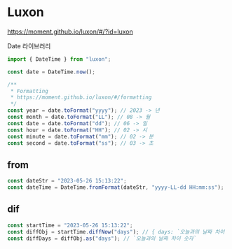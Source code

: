 # Luxon

https://moment.github.io/luxon/#/?id=luxon

Date 라이브러리

```jsx
import { DateTime } from "luxon";

const date = DateTime.now();

/**
 * Formatting
 * https://moment.github.io/luxon/#/formatting
 */
const year = date.toFormat("yyyy"); // 2023 -> 년
const month = date.toFormat("LL"); // 08 -> 월
const date = date.toFormat("dd"); // 06 -> 일
const hour = date.toFormat("HH"); // 02 -> 시
const minute = date.toFormat("mm"); // 02 -> 분
const second = date.toFormat("ss"); // 03 -> 초
```

## from

```js
const dateStr = "2023-05-26 15:13:22";
const dateTime = DateTime.fromFormat(dateStr, "yyyy-LL-dd HH:mm:ss");
```

## dif

```js
const startTime = "2023-05-26 15:13:22";
const diffObj = startTime.diffNow("days"); // { days: `오늘과의 날짜 차이 숫자` }
const diffDays = diffObj.as("days"); // `오늘과의 날짜 차이 숫자`
```
